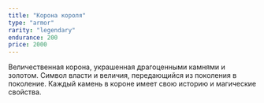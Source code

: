 ```yaml
---
title: "Корона короля"
type: "armor"
rarity: "legendary"
endurance: 200
price: 2000
---
```


Величественная корона, украшенная драгоценными камнями и золотом. Символ власти и величия, передающийся из поколения в поколение. Каждый камень в короне имеет свою историю и магические свойства. 